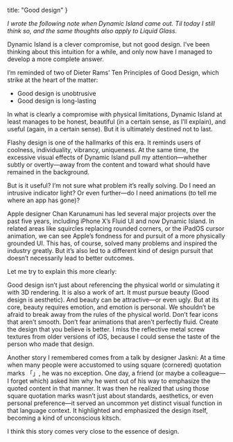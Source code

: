   title: "Good design"
}

_I wrote the following note when Dynamic Island came out. Til today I still think so, and the same thoughts also apply to Liquid Glass._

Dynamic Island is a clever compromise, but not good design.
I’ve been thinking about this intuition for a while, and only now have I managed to develop a more complete answer.

I’m reminded of two of Dieter Rams’ Ten Principles of Good Design, which strike at the heart of the matter:
- Good design is unobtrusive
- Good design is long-lasting

In what is clearly a compromise with physical limitations, Dynamic Island at least manages to be honest, beautiful (in a certain sense, as I’ll explain), and useful (again, in a certain sense). But it is ultimately destined not to last.

Flashy design is one of the hallmarks of this era. It reminds users of coolness, individuality, vibrancy, uniqueness. At the same time, the excessive visual effects of Dynamic Island pull my attention—whether subtly or overtly—away from the content and toward what should have remained in the background.

But is it useful? I’m not sure what problem it’s really solving. Do I need an intrusive indicator light? Or even further—do I need animations (to tell me where an app has gone)?

Apple designer Chan Karunamuni has led several major projects over the past five years, including iPhone X’s Fluid UI and now Dynamic Island. In related areas like squircles replacing rounded corners, or the iPadOS cursor animation, we can see Apple’s fondness for and pursuit of a more physically grounded UI. This has, of course, solved many problems and inspired the industry greatly. But it’s also led to a different kind of design pursuit that doesn’t necessarily lead to better outcomes.

Let me try to explain this more clearly:

Good design isn’t just about referencing the physical world or simulating it with 3D rendering. It is also a work of art. It must pursue beauty (Good design is aesthetic). And beauty can be attractive—or even ugly. But at its core, beauty requires emotion, and emotion is personal. We shouldn’t be afraid to break away from the rules of the physical world. Don’t fear icons that aren’t smooth. Don’t fear animations that aren’t perfectly fluid. Create the design that you believe is better.
I miss the reflective metal screw textures from older versions of iOS, because I could sense the taste of the person who made that design.

Another story I remembered comes from a talk by designer Jaskni:
At a time when many people were accustomed to using square (cornered) quotation marks 「」, he was no exception. One day, a friend (or maybe a colleague—I forget which) asked him why he went out of his way to emphasize the quoted content in that manner. It was then he realized that using those square quotation marks wasn’t just about standards, aesthetics, or even personal preference—it served an uncommon yet distinct visual function in that language context. It highlighted and emphasized the design itself, becoming a kind of unconscious kitsch.

I think this story comes very close to the essence of design.
